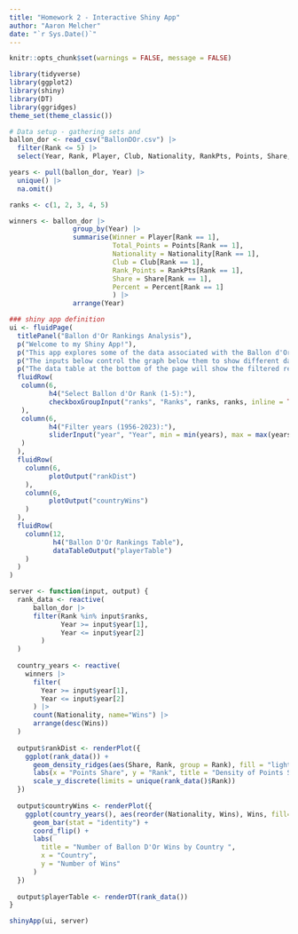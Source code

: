 ```yaml
---
title: "Homework 2 - Interactive Shiny App"
author: "Aaron Melcher"
date: "`r Sys.Date()`"
---
```

```r
knitr::opts_chunk$set(warnings = FALSE, message = FALSE)
```

```r
library(tidyverse)
library(ggplot2)
library(shiny)
library(DT)
library(ggridges)
theme_set(theme_classic())

# Data setup - gathering sets and 
ballon_dor <- read_csv("BallonDOr.csv") |>
  filter(Rank <= 5) |>
  select(Year, Rank, Player, Club, Nationality, RankPts, Points, Share, Percent)

years <- pull(ballon_dor, Year) |>
  unique() |>
  na.omit()

ranks <- c(1, 2, 3, 4, 5)

winners <- ballon_dor |>
                group_by(Year) |>
                summarise(Winner = Player[Rank == 1],
                          Total_Points = Points[Rank == 1],
                          Nationality = Nationality[Rank == 1],
                          Club = Club[Rank == 1],
                          Rank_Points = RankPts[Rank == 1],
                          Share = Share[Rank == 1],
                          Percent = Percent[Rank == 1]
                          ) |>
                arrange(Year)
```

```r
### shiny app definition
ui <- fluidPage(
  titlePanel("Ballon d'Or Rankings Analysis"),
  p("Welcome to my Shiny App!"),
  p("This app explores some of the data associated with the Ballon d'Or Award for the best men's soccer player in the world."),
  p("The inputs below control the graph below them to show different data from the overall votes and winners respectively."),
  p("The data table at the bottom of the page will show the filtered results with all associated data."),
  fluidRow(
   column(6,
          h4("Select Ballon d'Or Rank (1-5):"),
          checkboxGroupInput("ranks", "Ranks", ranks, ranks, inline = TRUE)
   ),
   column(6,
          h4("Filter years (1956-2023):"),
          sliderInput("year", "Year", min = min(years), max = max(years), c(1956, 2023), sep = "")
   )
  ),
  fluidRow(
    column(6,
          plotOutput("rankDist")
    ),
    column(6,
          plotOutput("countryWins")
    )
  ),
  fluidRow(
    column(12,
           h4("Ballon D'Or Rankings Table"),
           dataTableOutput("playerTable")
    )
  )
)

server <- function(input, output) {
  rank_data <- reactive(
      ballon_dor |>
      filter(Rank %in% input$ranks,
             Year >= input$year[1],
             Year <= input$year[2]
        )
  )
  
  country_years <- reactive(
    winners |>
      filter(
        Year >= input$year[1],
        Year <= input$year[2]
      ) |>
      count(Nationality, name="Wins") |>
      arrange(desc(Wins))
  )
  
  output$rankDist <- renderPlot({
    ggplot(rank_data()) +
      geom_density_ridges(aes(Share, Rank, group = Rank), fill = "lightblue") +
      labs(x = "Points Share", y = "Rank", title = "Density of Points Share Won by Rank") +
      scale_y_discrete(limits = unique(rank_data()$Rank))
  })
  
  output$countryWins <- renderPlot({
    ggplot(country_years(), aes(reorder(Nationality, Wins), Wins, fill=Wins)) +
      geom_bar(stat = "identity") +
      coord_flip() +
      labs(
        title = "Number of Ballon D'Or Wins by Country ",
        x = "Country",
        y = "Number of Wins"
      )
  })
  
  output$playerTable <- renderDT(rank_data())
}

shinyApp(ui, server)
```